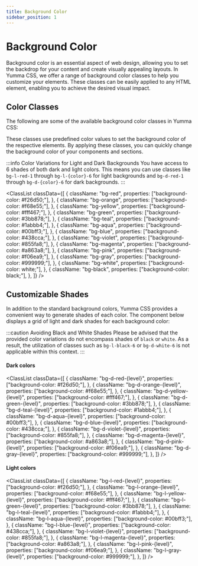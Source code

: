 ```yaml
---
title: Background Color
sidebar_position: 1
---
```



# Background Color

Background color is an essential aspect of web design, allowing you to set the backdrop for your content and create visually appealing layouts. In Yumma CSS, we offer a range of background color classes to help you customize your elements. These classes can be easily applied to any HTML element, enabling you to achieve the desired visual impact.

## Color Classes

The following are some of the available background color classes in Yumma CSS:

These classes use predefined color values to set the background color of the respective elements. By applying these classes, you can quickly change the background color of your components and sections.

:::info Color Variations for Light and Dark Backgrounds
You have access to 6 shades of both dark and light colors. This means you can use classes like `bg-l-red-1` through `bg-l-{color}-6` for light backgrounds and `bg-d-red-1` through `bg-d-{color}-6` for dark backgrounds.
:::

<ClassList
  classData={[
    {
      className: "bg-red",
      properties: ["background-color: #f26d50;"],
    },
    {
      className: "bg-orange",
      properties: ["background-color: #f68e55;"],
    },
    {
      className: "bg-yellow",
      properties: ["background-color: #fff467;"],
    },
    {
      className: "bg-green",
      properties: ["background-color: #3bb878;"],
    },
    {
      className: "bg-teal",
      properties: ["background-color: #1abbb4;"],
    },
    {
      className: "bg-aqua",
      properties: ["background-color: #00bff3;"],
    },
    {
      className: "bg-blue",
      properties: ["background-color: #438cca;"],
    },
    {
      className: "bg-violet",
      properties: ["background-color: #855fa8;"],
    },
    {
      className: "bg-magenta",
      properties: ["background-color: #a863a8;"],
    },
    {
      className: "bg-pink",
      properties: ["background-color: #f06ea9;"],
    },
    {
      className: "bg-gray",
      properties: ["background-color: #999999;"],
    },
    {
      className: "bg-white",
      properties: ["background-color: white;"],
    },
    {
      className: "bg-black",
      properties: ["background-color: black;"],
    },
  ]}
/>

## Customizable Shades

In addition to the standard background colors, Yumma CSS provides a convenient way to generate shades of each color. The component below displays a grid of light and dark shades for each background color:

:::caution Avoiding Black and White Shades
Please be advised that the provided color variations do not encompass shades of `black` or `white`. As a result, the utilization of classes such as `bg-l-black-6` or `bg-d-white-6` is not applicable within this context.
:::

#### Dark colors

<ClassList
  classData={[
    {
      className: "bg-d-red-{level}",
      properties: ["background-color: #f26d50;"],
    },
    {
      className: "bg-d-orange-{level}",
      properties: ["background-color: #f68e55;"],
    },
    {
      className: "bg-d-yellow-{level}",
      properties: ["background-color: #fff467;"],
    },
    {
      className: "bg-d-green-{level}",
      properties: ["background-color: #3bb878;"],
    },
    {
      className: "bg-d-teal-{level}",
      properties: ["background-color: #1abbb4;"],
    },
    {
      className: "bg-d-aqua-{level}",
      properties: ["background-color: #00bff3;"],
    },
    {
      className: "bg-d-blue-{level}",
      properties: ["background-color: #438cca;"],
    },
    {
      className: "bg-d-violet-{level}",
      properties: ["background-color: #855fa8;"],
    },
    {
      className: "bg-d-magenta-{level}",
      properties: ["background-color: #a863a8;"],
    },
    {
      className: "bg-d-pink-{level}",
      properties: ["background-color: #f06ea9;"],
    },
    {
      className: "bg-d-gray-{level}",
      properties: ["background-color: #999999;"],
    },
  ]}
/>

#### Light colors

<ClassList
  classData={[
    {
      className: "bg-l-red-{level}",
      properties: ["background-color: #f26d50;"],
    },
    {
      className: "bg-l-orange-{level}",
      properties: ["background-color: #f68e55;"],
    },
    {
      className: "bg-l-yellow-{level}",
      properties: ["background-color: #fff467;"],
    },
    {
      className: "bg-l-green-{level}",
      properties: ["background-color: #3bb878;"],
    },
    {
      className: "bg-l-teal-{level}",
      properties: ["background-color: #1abbb4;"],
    },
    {
      className: "bg-l-aqua-{level}",
      properties: ["background-color: #00bff3;"],
    },
    {
      className: "bg-l-blue-{level}",
      properties: ["background-color: #438cca;"],
    },
    {
      className: "bg-l-violet-{level}",
      properties: ["background-color: #855fa8;"],
    },
    {
      className: "bg-l-magenta-{level}",
      properties: ["background-color: #a863a8;"],
    },
    {
      className: "bg-l-pink-{level}",
      properties: ["background-color: #f06ea9;"],
    },
    {
      className: "bg-l-gray-{level}",
      properties: ["background-color: #999999;"],
    },
  ]}
/>


